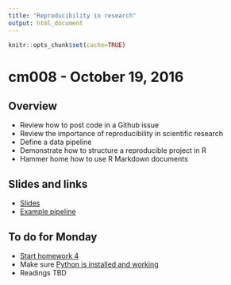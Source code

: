 ```yaml
---
title: "Reproducibility in research"
output: html_document
---
```


```r
knitr::opts_chunk$set(cache=TRUE)
```

# cm008 - October 19, 2016

## Overview

* Review how to post code in a Github issue
* Review the importance of reproducibility in scientific research
* Define a data pipeline
* Demonstrate how to structure a reproducible project in R
* Hammer home how to use R Markdown documents

## Slides and links

* [Slides](extras/cm008_slides.html)
* [Example pipeline](https://github.com/uc-cfss/pipeline-example)

## To do for Monday

* [Start homework 4](hw04-analysis-pipeline.html)
* Make sure [Python is installed and working](setup02.html)
* Readings TBD


